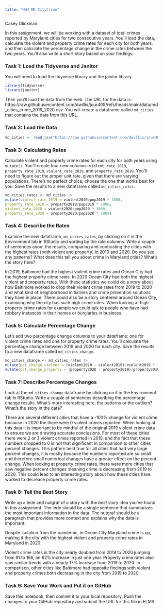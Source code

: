 ```yaml
---
title: "HW4 MD CityCrime"
---
```

Casey Glickman

In this assignment, we will be working with a dataset of total crimes reported by Maryland cities for two consecutive years. You'll load the data, calculate the violent and property crime rates for each city for both years, and then calculate the percentage change in the crime rates between the two years. You'll also write a short story based on your findings.

### Task 1: Load the Tidyverse and Janitor

You will need to load the tidyverse library and the janitor library

```r
library(tidyverse)
library(janitor)
```

Then you'll load the data from the web. The URL for the data is: https://raw.githubusercontent.com/dwillis/jour405/refs/heads/main/data/md_cities_crime_2019_2020.csv. You will create a dataframe called `md_cities` that contains the data from this URL.

### Task 2: Load the Data

```r
md_cities <- read_csv("https://raw.githubusercontent.com/dwillis/jour405/refs/heads/main/data/md_cities_crime_2019_2020.csv") 
```
### Task 3: Calculating Rates

Calculate violent and property crime rates for each city for both years using `mutate()`. You'll create four new columns: `violent_rate_2019`, `property_rate_2019`, `violent_rate_2020`, and `property_rate_2020`. You'll need to figure out the proper unit rate, given that there are varying populations. There's no perfect choice; choose the one that works best for you. Save the results to a new dataframe called `md_cities_rates`.

```r
md_cities_rates <- md_cities |>
mutate(violent_rate_2019 = violent2019/pop2019 * 1000,
property_rate_2019 = property2019/pop2019 * 1000,
violent_rate_2020 = violent2020/pop2020 * 1000,
property_rate_2020 = property2020/pop2020 * 1000)
```

### Task 4: Describe the Rates

Examine the new dataframe, `md_cities_rates`, by clicking on it in the Environment tab in RStudio and sorting by the rate columns. Write a couple of sentences about the results, comparing and contrasting the cities with the highest rates (both violent and property) in 2019 and 2020. Do you see any patterns? What does this tell you about crime in Maryland cities? What's the story here?

In 2019, Baltimore had the highest violent crime rates and Ocean City had the highest property crime rates. In 2020 Ocean City had both the highest violent and property rates. With these statistics we could do a story about how Baltimore worked to drop their violent crime rates from 2019 to 2020 and what kind of neighborhood initiatives and crime prevention solutions they have in place. There could also be a story centered around Ocean City, examining why the city has such high crime rates. When looking at high property crime rates for example we could talk to people who have had robbery instances in their homes or burglaries in business.


### Task 5: Calculate Percentage Change

Let's add two percentage change columns to your dataframe: one for violent crime rates and one for property crime rates. You'll calculate the percentage change between 2019 and 2020 for each city. Save the results to a new dataframe called `md_cities_change`.

```r
md_cities_change <- md_cities_rates |>
mutate(pct_change_violent = (violent2020 - violent2019)/violent2019 * 100) |>
mutate(pct_change_property = (property2020 - property2019)/property2019 * 100)

```

### Task 7: Describe Percentage Changes

Look at the `md_cities_change` dataframe by clicking on it in the Environment tab in RStudio. Write a couple of sentences describing the percentage change results. What's more interesting here, the patterns or the outliers? What's the story in the data?

There are several different cities that have a -100% change for violent crime because in 2020 the there were 0 violent crimes reported. When looking at this data it is important to be mindful of the original 2019 violent crime data to ensure we are drawing accurate conclusions. For most of these cities there were 2 or 3 violent crimes reported in 2019, and the fact that these numbers dropped to 0 is not that significant in comparison to other cities percent changes. This pattern held true for all cities that had very large percent changes, it is mostly because the numbers reported are so small and therefore small numerical changes have a greater effect on the percent change. When looking at property crime rates, there were more cities that saw negative percent changes meaning crime is decreasing from 2019 to 2020. This could lead to an interesting story about how these cities have worked to decrease property crime rates. 

### Task 8: Tell the Best Story

Write up a lede and nutgraf of a story with the _best_ story idea you've found in this assignment. The lede should be a single sentence that summarizes the most important information in the data. The nutgraf should be a paragraph that provides more context and explains why the data is important.

Despite isolation from the pandemic, in Ocean City Maryland crime is up, making it the city with the highest violent and property crime rates in Maryland in 2020.

Violent crime rates in the city nearly doubled from 2019 to 2020 jumping from 91 to 166, an 82% increase in just one year. Property crime rates also saw similar trends with a nearly 17% increase from 2019 to 2020. In comparison, other cities like Baltimore had opposite findings with violent and property crimes both decreasing in the city from 2019 to 2020. 


### Task 9: Save Your Work and Put it on GitHub

Save this notebook, then commit it to your local repository. Push the changes to your GitHub repository and submit the URL for this file in ELMS.
